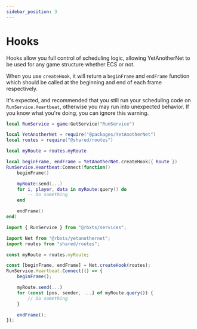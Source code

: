 ```yaml
---
sidebar_position: 3
---
```



# Hooks

Hooks allow you full control of scheduling logic, allowing YetAnotherNet to be used for any game structure whether ECS or not.

When you use `createHook`, it will return a `beginFrame` and `endFrame` function which should be called at the beginning and end of each frame respectively.

It's expected, and recommended that you still run your scheduling code on `RunService.Heartbeat`, otherwise you may run into unexpected behavior. If you know
what you're doing, you can ignore this warning.

<Tabs>
<TabItem value="lua" label="Luau" default>

```lua
local RunService = game:GetService("RunService")

local YetAnotherNet = require("@packages/YetAnotherNet")
local routes = require("@shared/routes")

local myRoute = routes.myRoute

local beginFrame, endFrame = YetAnotherNet.createHook({ Route })
RunService.Heartbeat:Connect(function()
	beginFrame()

	myRoute:send(...)
	for i, player, data in myRoute:query() do
		-- Do something
	end

	endFrame()
end)
```

</TabItem>
<TabItem value="ts" label="Typescript">

```ts
import { RunService } from "@rbxts/services";

import Net from "@rbxts/yetanothernet";
import routes from "shared/routes";

const myRoute = routes.myRoute;

const [beginFrame, endFrame] = Net.createHook(routes);
RunService.Heartbeat.Connect(() => {
    beginFrame();

    myRoute.send(...)
    for (const [pos, sender, ...] of myRoute.query()) {
        // Do something
    }

    endFrame();
});
```

</TabItem>
</Tabs>